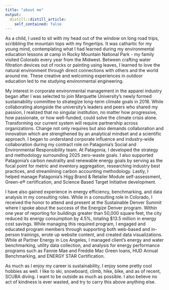 ```yaml
---
title: "about me"
output:
  distill::distill_article:
    self_contained: false
---
```


As a child, I used to sit with my head out of the window on long road trips, scribbling the mountain tops with my fingertips. It was cathartic for my young mind, contemplating what I had learned during my environmental education lessons at camp in Rocky Mountain National Park - my family visited Colorado every year from the Midwest. Between crafting water filtration devices out of rocks or painting using leaves, I learned to love the natural environment through direct connections with others and the world around me. These creative and welcoming experiences in outdoor education led to me studying environmental engineering.

My interest in corporate environmental management in the apparel industry began after I was selected to join Marquette University’s newly formed sustainability committee to strategize long-term climate goals in 2016. While collaborating alongside the university's leaders and peers who shared my passion, I realized that no singular institution, no matter how progressive, how passionate, or how well-funded, could solve the climate crisis alone. Transforming our current system will require partnership across organizations. Change not only requires but also demands collaboration and innovation which are strengthened by an analytical mindset and a scientific approach. I began to understand corporate influence and industry-wide collaboration during my contract role on Patagonia’s Social and Environmental Responsibility team. At Patagonia, I developed the strategy and methodology surrounding 2025 zero-waste goals. I also supported Patagonia’s carbon neutrality and renewable energy goals by serving as the focal point for metric and inventory aggregation, researching industry best practices, and streamlining carbon accounting methodology. Lastly, I helped manage Patagonia's Higg Brand & Retailer Module self-assessment, Green-e® certification, and Science Based Target Initiative development. 

I have also gained experience in energy efficiency, benchmarking, and data analysis in my consulting roles. While in a consulting role in Colorado, I received the honor to attend and present at the Sustainable Denver Summit where I spoke about the success of the Energize Denver program. Within one year of reporting for buildings greater than 50,000 square feet, the city reduced its energy consumption by 4.5%, totaling $13.5 million in energy cost savings. While managing this required program, I engaged and educated program members through supporting both web-based and in-person trainings, wrote up website content, and created data visualizations. While at Partner Energy in Los Angeles, I  managed client's energy and water benchmarking, utility data collection, and analysis for energy performance programs such as Fannie Mae and Freddie Mac Green loans, HUD Annual Benchmarking, and ENERGY STAR Certification. 

As much as I enjoy my career is sustainability, I enjoy some pretty cool hobbies as well. I like to ski, snowboard, climb, hike, bike, and as of recent, SCUBA diving. I want to be outside as much as possible. I also believe no act of kindness is ever wasted, and try to carry this above anything else. 





